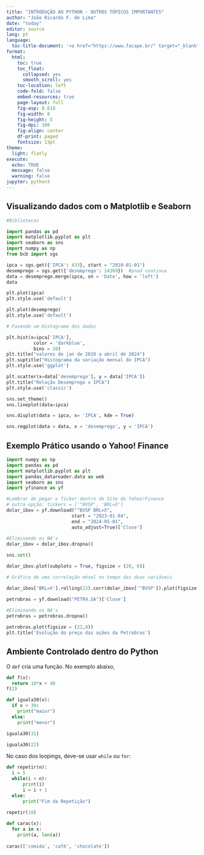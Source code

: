 ```yaml
---
title: "INTRODUÇÃO AO PYTHON - OUTROS TÓPICOS IMPORTANTES"
author: "João Ricardo F. de Lima"
date: "today"
editor: source
lang: pt
language: 
  toc-title-document: '<a href="https://www.facape.br/" target="_blank"><img src="https://github.com/econfacape/macroeconometria/blob/main/logofacape.jpg?raw=true" alt="Logotipo Facape" width="150"></a>'
format: 
  html:
    toc: true
    toc_float:
      collapsed: yes
      smooth_scroll: yes
    toc-location: left
    code-fold: false
    embed-resources: true
    page-layout: full
    fig-asp: 0.618
    fig-width: 8
    fig-height: 5
    fig-dpi: 300
    fig-align: center
    df-print: paged
    fontsize: 13pt
theme:
  light: flatly
execute:
  echo: TRUE
  message: false
  warning: false
jupyter: python3
---
```


## Visualizando dados com o Matplotlib e Seaborn

```python
#Bibliotecas

import pandas as pd
import matplotlib.pyplot as plt
import seaborn as sns
import numpy as np
from bcb import sgs
```

```python
ipca = sgs.get({'IPCA': 433}, start = "2010-01-01")
desemprego = sgs.get({'desemprego': 24369})  #pnad continua
data = desemprego.merge(ipca, on = 'Date', how = 'left')
data
```

```python
plt.plot(ipca)
plt.style.use('default')
```

```python
plt.plot(desemprego)
plt.style.use('default')
```


```python
# Fazendo um Histograma dos dados

plt.hist(x=ipca['IPCA'],
          color = 'darkblue',
          bins = 20)
plt.title("valores de jan de 2010 a abril de 2024")
plt.suptitle("Histograma da variação mensal do IPCA")
plt.style.use('ggplot')
```


```python
plt.scatter(x=data['desemprego'], y = data['IPCA'])
plt.title("Relação Desemprego x IPCA")
plt.style.use('classic')
```

```python
sns.set_theme()
sns.lineplot(data=ipca)
```

```python
sns.displot(data = ipca, x= 'IPCA', kde = True)
```

```python
sns.regplot(data = data, x = 'desemprego', y = 'IPCA')
```

## Exemplo Prático usando o Yahoo! Finance

```python
import numpy as np
import pandas as pd
import matplotlib.pyplot as plt
import pandas_datareader.data as web
import seaborn as sns
import yfinance as yf

#Lembrar de pegar o Ticker dentro do Site do Yahoo!Finance
# outra opção: tickers = ['^BVSP', 'BRL=X']
dolar_ibov = yf.download("^BVSP BRL=X", 
                        start = "2023-01-04",
                        end = "2024-05-01", 
                        auto_adjust=True)['Close']
                        
#Eliminando os NA's
dolar_ibov = dolar_ibov.dropna()

sns.set()

dolar_ibov.plot(subplots = True, figsize = (20, 6))
```

```python
# Gráfico de uma correlação móvel no tempo das duas variáveis

dolar_ibov['BRL=X'].rolling(22).corr(dolar_ibov['^BVSP']).plot(figsize = (20,6))
```

```python
petrobras = yf.download("PETR4.SA")['Close']
                        
#Eliminando os NA's
petrobras = petrobras.dropna()

petrobras.plot(figsize = (22,8))
plt.title('Evolução do preço das ações da Petrobras')
```



## Ambiente Controlado dentro do Python

O `def` cria uma função. No exemplo abaixo, 

```python
def f(x):
  return 10*x + 40
f(2)
```

```python
def iguala30(x):
  if x > 30:
    print("maior")
  else:
    print("menor")

iguala30(31)
```

```python
iguala30(22)
```

No caso dos loopings, deve-se usar `while` ou `for`:

```python
def repetir(n):
  i = 5
  while(i < n):
      print(i)
      i = i + 1
  else:
      print("Fim da Repetição")
      
repetir(10)
```

```python
def carac(x):
  for a in x:
    print(a, len(a))
    
carac(['comida', 'café', 'chocolate'])
```

